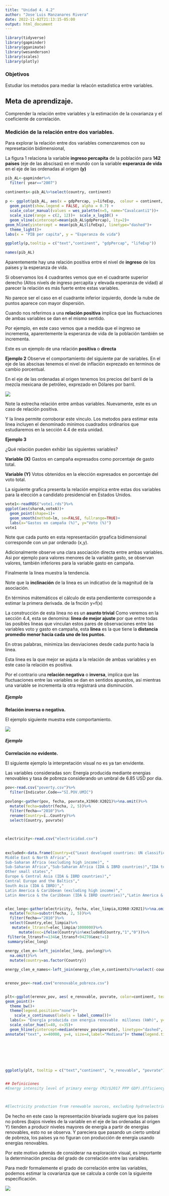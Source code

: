 ```yaml
---
title: "Unidad 4. 4.2"
author: "Jose´Luis Manzanares Rivera"
date: 2022-11-02T21:13:15-05:00
output: html_document
---
```




```r
library(tidyverse)
library(gapminder)
library(gganimate)
library(wesanderson)
library(scales)
library(plotly)
```
### Objetivos

Estudiar los metodos para mediar la relacón estadistica entre variables. 

## Meta de aprendizaje.

Comprender la relación entre variables y la estimación de la covarianza y el coeficiente de correlación. 


### Medición de la relación entre dos variables. 

Para explorar la relación entre dos variables comenzaremos con su represetación bidimensional, 

La figura 1 relaciona la variable  **ingreso percapita** de la población para **142  paises** (eje de las abscisas)  en el mundo con la variable  **esperanza de vida** en el eje de las ordenadas al origen **(y)**



```r

pib_AL<-gapminder%>%
  filter( year=="2007")

continents<-pib_AL%>%select(country, continent)
  
p <- ggplot(pib_AL, aes(x = gdpPercap, y=lifeExp,  colour = continent, text = country)) +
  geom_point(show.legend = FALSE, alpha = 0.7) + 
  scale_color_manual(values = wes_palette(n=5, name="Cavalcanti1"))+
  scale_size(range = c(2, 12))+  scale_x_log10() +
  geom_vline(xintercept=mean(pib_AL$gdpPercap), lty=2)+
geom_hline(yintercept = mean(pib_AL$lifeExp), linetype="dashed")+
  theme_light()+
labs(x = "PIB per capita", y = "Esperanza de vida")

ggplotly(p,tooltip = c("text","continent", "gdpPercap", "lifeExp"))

names(pib_AL)
```

Aparentemente hay una relación positiva entre el nivel de **ingreso** de  los paises y la esperanza de vida.



Si observamos los 4 cuadrantes vemos que en el cuadrante superior derecho (Altos nivels de ingreso percapita y elevada esperanza de vidad) al parecer la relación es más fuerte entre estas variables. 

No parece ser el caso en el cuadrante inferior izquierdo, donde la nube de puntos aparece con mayor dispersión. 


Cuando nos referimos a una **relación positiva** implica que las fluctuaciones de ambas variables se dan en el mismo sentido. 

Por ejemplo, en este caso vemos que a medida que el ingreso se incrementa, aparentemente la esperanza de vida de la población también se incrementa. 

Este es un ejemplo de una relación **positiva** o **directa**


**Ejemplo 2** 
Observe el comportamiento del siguiente par de variables. En el eje de las abscisas tenemos el nivel de inflación exprezado en terminos de cambio porcentual. 

En el eje de las ordenadas al origen tenemos los precios del barril de la mezcla mexicana de petróleo, exprezado en Dólares por barril.

![](/img/positive.jpg)


Note la estrecha relación entre ambas variables. Nuevamente, este es un caso de relación positiva. 

Y la linea permite corroborar este vinculo. Los metodos para estimar esta linea incluyen el denominado minimos cuadrados ordinarios que estudiaremos en la sección 4.4 de esta unidad.

**Ejemplo 3**

¿Qué relación pueden exhibir las siguientes variables? 


**Variable (X)** Gastos en campaña expresados como porcentaje de gasto total.

**Variable (Y)** Votos obtenidos en la elección expresados en porcentaje del voto total. 


La siguiente grafica presenta la relación empirica entre estas dos variables para la elección a candidato presidencial en Estados Unidos.


```r
vote1<-readRDS("vote1.rds")%>%
ggplot(aes(shareA,voteA))+
  geom_point(shape=1)+
  geom_smooth(method=lm, se=FALSE, fullrange=TRUE)+
  labs(x="Gastos en campaña (%)", y="Voto (%)")
vote1
```

Note que cada punto en esta representación grpafica bidimensional corresponde con un par ordenado (x,y).

Adicionalmente observe una clara asociación directa entre ambas variables. Asi por ejemplo para valores menores de la variable gasto, se observan valores, también inferiores para la variable gasto en campaña.

Finalmente la linea muestra la tendencia. 

Note que la **inclinación** de la linea es un indicativo de la magnitud de la asociación. 

En términos mátemáticos el cálculo de esta pendientente corresponde a estimar la primera derivada. de la fnción y=f(x)  

La construcción de esta linea no es un **asunto trivial** Como veremos en la sección 4.4, esta se denomina: **linea de mejor ajuste** por que entre todas las posibles lineas que vinculan estos pares de observaciones entre las variables voto y gasto en campaña, esta **linea**  es la que tiene la **distancia promedio menor hacia cada uno de los puntos**. 

En otras palabras,   minimiza las desviaciones desde cada punto hacia la linea.



Esta linea es la que mejor se asjuta a la relación de ambas variables y en este caso la relación es positiva.


Por el contrario una **relación negativa** o **inversa**,  implica que las fluctuaciones entre las variables se dan en sentidos apuestos, así mientras una variable se incrementa la otra registrará una disminución. 


##### Ejemplo 

**Relación inversa o negativa.**

El ejemplo siguiente muestra este comportamiento.


![](/img/negative.jpg)

##### Ejemplo  

**Correlación no evidente.**

El siguiente ejemplo la interpretación visual no es ya tan envidente.

Las variables consideradas son: Energía producida mediante energias renovables y tasa de pobreza considerando un umbral de 6.85 USD por dia.  




```r

pov<-read.csv("poverty.csv")%>%
  filter(Indicator.Code=="SI.POV.UMIC")

povlong<-gather(pov, fecha, povrate,X1960:X2021)%>%na.omit()%>%
  mutate(fecha=substr(fecha, 2, 5))%>%
  filter(fecha=="2010")%>%
  rename(Country=ï..Country)%>%
  select(Country, povrate)
  

  
electricity<-read.csv("electricidad.csv")
 
   
excluded<-data.frame(Country=c("Least developed countries: UN classification", "Fragile and conflict affected situations", "Africa Western and Central", "Heavily indebted poor countries (HIPC)", "Pre-demographic dividend","Middle East & North Africa (excluding high income)", "Middle East & North Africa (IDA & IBRD countries)","Africa Eastern and Southern","	
Middle East & North Africa","	
Sub-Saharan Africa (excluding high income)", "	
Sub-Saharan Africa","Sub-Saharan Africa (IDA & IBRD countries)","IDA total","Europe & Central Asia (excluding high income)","	
Other small states","	
Europe & Central Asia (IDA & IBRD countries)","	
Central Europe and the Baltics","	
South Asia (IDA & IBRD)","	
Latin America & Caribbean (excluding high income)","
Latin America & the Caribbean (IDA & IBRD countries)","Latin America & Caribbean","Lower middle income","Early-demographic dividend","East Asia & Pacific (excluding high income)","East Asia & Pacific (IDA & IBRD countries)", "Sub-Saharan Africa","Middle East & North Africa", "South Asia"))


elec_long<-gather(electricity, fecha, elec_limpia,X1960:X2021)%>%na.omit()%>%
  mutate(fecha=substr(fecha, 2, 5))%>%
  filter(fecha=="2010")%>%
  select(Country,elec_limpia)%>%
   mutate(e_ltransf=elec_limpia/1000000)%>%
      mutate(exc=ifelse(Country%in%excluded$Country,"1","0"))%>%
 filter(e_ltransf>=134&e_ltransf<94270&exc!=1)
 summary(elec_long)
   
energy_clen_e<-left_join(elec_long, povlong)%>%
  na.omit()%>%
  mutate(country=as.factor(Country))

energy_clen_e_names<-left_join(energy_clen_e,continents)%>%select(-country)%>%rename(e_renovable=e_ltransf)



```


```r
erenov_pov<-read.csv("erenovable_pobreza.csv")


plt<-ggplot(erenov_pov, aes( e_renovable, povrate, color=continent, text=Country))+
geom_point()+ 
  theme_bw()+
  theme(legend.position="none")+
    scale_x_continuous(labels = label_comma())+
  labs(x= "Energía producida con energia renovable  millones (kWh)", y="Tasa de pobreza 6.85 USD/dia, (PPP)2017")+
  scale_color_hue(l=40, c=35)+
  geom_hline(yintercept=median(erenov_pov$povrate), linetype="dashed", size=.5, color="red", alpha=.6)+
annotate("text", x=40000, y=4, size=4,label="Mediana")+ theme(legend.title=element_blank())






 
ggplotly(plt, tooltip = c("text","continent", "e_renovable", "povrate"))


## Definiciones
#Energy intensity level of primary energy (MJ/$2017 PPP GDP).Efficiency is measured by “energy intensity” – the amount of energy required to produce one dollar’s worth of goods and services (GDP). Energy intensity improves when less energy is required to produce the same goods and services, or when more goods and services are produced given the same amount of energy. Sustainable Development Goal 7 calls for global improvements in energy efficiency and globally, energy intensity has fallen by one third since 1990. Source https://datatopics.worldbank.org/world-development-indicators/stories/worlds-largest-economies-have-been-using-energy-more-efficiently.html



#Electricity production from renewable sources, excluding hydroelectric (kWh)

```

De hecho en este caso la representación bivariada sugiere que los paises no pobres (bajos niveles de la variable en el eje de las ordenadas al origen Y) tienden a producir niveles mayores de energía a partir de energias renovables, esto no se observa. Y pareciera que pasando un cierto umbral de pobreza, los países ya no figuran con producción de energía usando energías renovables. 


Por este motivo además de considerar na exploración visual, es importante la determinación precisa del grado de correlación entre las variables. 

Para medir formalemente el grado de correlación entre las variables, podemos estimar la covarianza que se calcula a corde con la siguiente especificación. 

![](/img/COVARIANZA.jpg)



